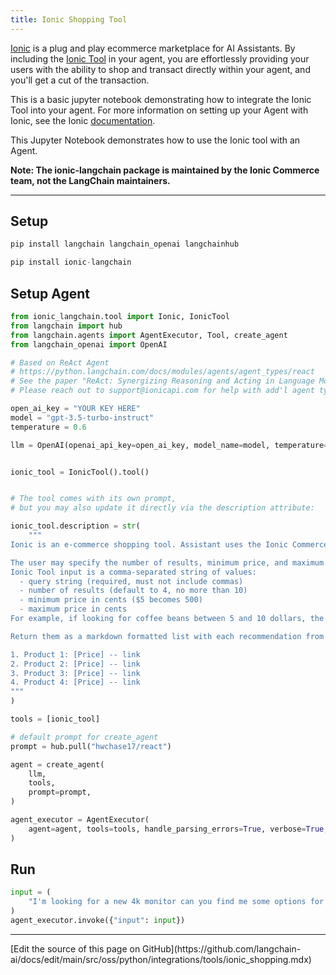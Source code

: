 ```yaml
---
title: Ionic Shopping Tool
---
```


[Ionic](https://www.ioniccommerce.com/) is a plug and play ecommerce marketplace for AI Assistants. By including the [Ionic Tool](https://github.com/ioniccommerce/ionic_langchain) in your agent, you are effortlessly providing your users with the ability to shop and transact directly within your agent, and you'll get a cut of the transaction.

This is a basic jupyter notebook demonstrating how to integrate the Ionic Tool into your agent. For more information on setting up your Agent with Ionic, see the Ionic [documentation](https://docs.ioniccommerce.com/introduction).

This Jupyter Notebook demonstrates how to use the Ionic tool with an Agent.

**Note: The ionic-langchain package is maintained by the Ionic Commerce team, not the LangChain maintainers.**

---

## Setup

```python
pip install langchain langchain_openai langchainhub
```

```python
pip install ionic-langchain
```

## Setup Agent

```python
from ionic_langchain.tool import Ionic, IonicTool
from langchain import hub
from langchain.agents import AgentExecutor, Tool, create_agent
from langchain_openai import OpenAI

# Based on ReAct Agent
# https://python.langchain.com/docs/modules/agents/agent_types/react
# See the paper "ReAct: Synergizing Reasoning and Acting in Language Models" (https://arxiv.org/abs/2210.03629)
# Please reach out to support@ionicapi.com for help with add'l agent types.

open_ai_key = "YOUR KEY HERE"
model = "gpt-3.5-turbo-instruct"
temperature = 0.6

llm = OpenAI(openai_api_key=open_ai_key, model_name=model, temperature=temperature)


ionic_tool = IonicTool().tool()


# The tool comes with its own prompt,
# but you may also update it directly via the description attribute:

ionic_tool.description = str(
    """
Ionic is an e-commerce shopping tool. Assistant uses the Ionic Commerce Shopping Tool to find, discover, and compare products from thousands of online retailers. Assistant should use the tool when the user is looking for a product recommendation or trying to find a specific product.

The user may specify the number of results, minimum price, and maximum price for which they want to see results.
Ionic Tool input is a comma-separated string of values:
  - query string (required, must not include commas)
  - number of results (default to 4, no more than 10)
  - minimum price in cents ($5 becomes 500)
  - maximum price in cents
For example, if looking for coffee beans between 5 and 10 dollars, the tool input would be `coffee beans, 5, 500, 1000`.

Return them as a markdown formatted list with each recommendation from tool results, being sure to include the full PDP URL. For example:

1. Product 1: [Price] -- link
2. Product 2: [Price] -- link
3. Product 3: [Price] -- link
4. Product 4: [Price] -- link
"""
)

tools = [ionic_tool]

# default prompt for create_agent
prompt = hub.pull("hwchase17/react")

agent = create_agent(
    llm,
    tools,
    prompt=prompt,
)

agent_executor = AgentExecutor(
    agent=agent, tools=tools, handle_parsing_errors=True, verbose=True, max_iterations=5
)
```

## Run

```python
input = (
    "I'm looking for a new 4k monitor can you find me some options for less than $1000"
)
agent_executor.invoke({"input": input})
```

---

<Callout icon="pen-to-square" iconType="regular">
  [Edit the source of this page on GitHub](https://github.com/langchain-ai/docs/edit/main/src/oss/python/integrations/tools/ionic_shopping.mdx)
</Callout>
